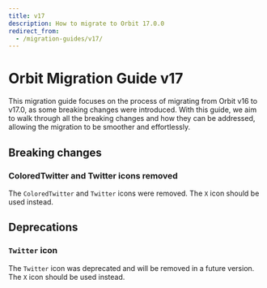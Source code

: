 ```yaml
---
title: v17
description: How to migrate to Orbit 17.0.0
redirect_from:
  - /migration-guides/v17/
---
```


# Orbit Migration Guide v17

This migration guide focuses on the process of migrating from Orbit v16 to v17.0, as some breaking changes were introduced.
With this guide, we aim to walk through all the breaking changes and how they can be addressed, allowing the migration to be smoother and effortlessly.

## Breaking changes

### ColoredTwitter and Twitter icons removed

The `ColoredTwitter` and `Twitter` icons were removed. The `X` icon should be used instead.

## Deprecations

### `Twitter` icon

The `Twitter` icon was deprecated and will be removed in a future version. The `X` icon should be used instead.
